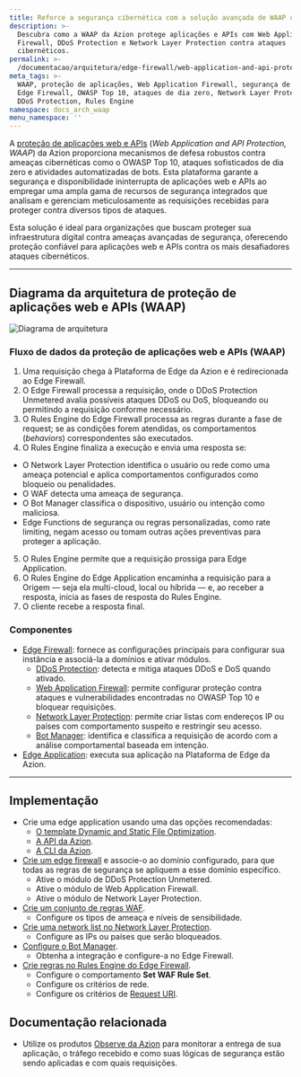 ```yaml
---
title: Reforce a segurança cibernética com a solução avançada de WAAP da Azion
description: >-
  Descubra como a WAAP da Azion protege aplicações e APIs com Web Application
  Firewall, DDoS Protection e Network Layer Protection contra ataques
  cibernéticos.
permalink: >-
  /documentacao/arquitetura/edge-firewall/web-application-and-api-protection-waap/
meta_tags: >-
  WAAP, proteção de aplicações, Web Application Firewall, segurança de APIs,
  Edge Firewall, OWASP Top 10, ataques de dia zero, Network Layer Protection,
  DDoS Protection, Rules Engine
namespace: docs_arch_waap
menu_namespace: ''
---
```


A [proteção de aplicações web e APIs](https://www.azion.com/pt-br/solucoes/waap/) (*Web Application and API Protection, WAAP*) da Azion proporciona mecanismos de defesa robustos contra ameaças cibernéticas como o OWASP Top 10, ataques sofisticados de dia zero e atividades automatizadas de bots. Esta plataforma garante a segurança e disponibilidade ininterrupta de aplicações web e APIs ao empregar uma ampla gama de recursos de segurança integrados que analisam e gerenciam meticulosamente as requisições recebidas para proteger contra diversos tipos de ataques.

Esta solução é ideal para organizações que buscam proteger sua infraestrutura digital contra ameaças avançadas de segurança, oferecendo proteção confiável para aplicações web e APIs contra os mais desafiadores ataques cibernéticos.

---

## Diagrama da arquitetura de proteção de aplicações web e APIs (WAAP)

![Diagrama de arquitetura](/assets/docs/images/uploads/diagram-waap.png)

### Fluxo de dados da proteção de aplicações web e APIs (WAAP)

1. Uma requisição chega à Plataforma de Edge da Azion e é redirecionada ao Edge Firewall.
2. O Edge Firewall processa a requisição, onde o DDoS Protection Unmetered avalia possíveis ataques DDoS ou DoS, bloqueando ou permitindo a requisição conforme necessário.
3. O Rules Engine do Edge Firewall processa as regras durante a fase de request; se as condições forem atendidas, os comportamentos (*behaviors*) correspondentes são executados.
4. O Rules Engine finaliza a execução e envia uma resposta se:
- O Network Layer Protection identifica o usuário ou rede como uma ameaça potencial e aplica comportamentos configurados como bloqueio ou penalidades.
- O WAF detecta uma ameaça de segurança.
- O Bot Manager classifica o dispositivo, usuário ou intenção como maliciosa.
- Edge Functions de segurança ou regras personalizadas, como rate limiting, negam acesso ou tomam outras ações preventivas para proteger a aplicação.
5. O Rules Engine permite que a requisição prossiga para Edge Application.
6. O Rules Engine do Edge Application encaminha a requisição para a Origem — seja ela multi-cloud, local ou híbrida — e, ao receber a resposta, inicia as fases de resposta do Rules Engine.
7. O cliente recebe a resposta final.

### Componentes

- [Edge Firewall](/pt-br/documentacao/produtos/secure/edge-firewall/): fornece as configurações principais para configurar sua instância e associá-la a domínios e ativar módulos.
    - [DDoS Protection](/pt-br/documentacao/produtos/secure/edge-firewall/ddos-protection/): detecta e mitiga ataques DDoS e DoS quando ativado.
    - [Web Application Firewall](/pt-br/documentacao/produtos/secure/edge-firewall/web-application-firewall/): permite configurar proteção contra ataques e vulnerabilidades encontradas no OWASP Top 10 e bloquear requisições.
    - [Network Layer Protection](/pt-br/documentacao/produtos/secure/edge-firewall/network-layer-protection/): permite criar listas com endereços IP ou países com comportamento suspeito e restringir seu acesso.
    - [Bot Manager](/pt-br/documentacao/produtos/guias/bot-manager/): identifica e classifica a requisição de acordo com a análise comportamental baseada em intenção.
- [Edge Application](/pt-br/documentacao/produtos/build/edge-application/): executa sua aplicação na Plataforma de Edge da Azion.

---

## Implementação

- Crie uma edge application usando uma das opções recomendadas:
    - [O template Dynamic and Static File Optimization](/pt-br/documentacao/produtos/guias/dynamic-static-file-optimization-template/).
    - [A API da Azion](https://api.azion.com/#9c1cc0df-16a2-488e-8cfe-3f1238f47aeb).
    - [A CLI da Azion](/pt-br/documentacao/produtos/azion-cli/visao-geral/).
- [Crie um edge firewall](/pt-br/documentacao/produtos/guias/secure/edge-firewall-definir-main-settings/) e associe-o ao domínio configurado, para que todas as regras de segurança se apliquem a esse domínio específico.
    - Ative o módulo de DDoS Protection Unmetered.
    - Ative o módulo de Web Application Firewall.
    - Ative o módulo de Network Layer Protection.
- [Crie um conjunto de regras WAF](/pt-br/documentacao/produtos/guias/secure/criar-waf-rule-set/).
    - Configure os tipos de ameaça e níveis de sensibilidade.
- [Crie uma network list no Network Layer Protection](/pt-br/documentacao/produtos/guias/blocklists-enderecos-ip-edge/).
    - Configure as IPs ou países que serão bloqueados.
- [Configure o Bot Manager](/pt-br/documentacao/produtos/guias/bot-manager/).
    - Obtenha a integração e configure-a no Edge Firewall.
- [Crie regras no Rules Engine do Edge Firewall](/pt-br/documentacao/produtos/guias/secure/trabalhar-com-rules-engine/).
    - Configure o comportamento **Set WAF Rule Set**.
    - Configure os critérios de rede.
    - Configure os critérios de [Request URI](/pt-br/documentacao/produtos/guias/bot-manager/#configure-o-rules-engine).

## Documentação relacionada

- Utilize os produtos [Observe da Azion](/pt-br/documentacao/produtos/observe/visao-geral/) para monitorar a entrega de sua aplicação, o tráfego recebido e como suas lógicas de segurança estão sendo aplicadas e com quais requisições.
